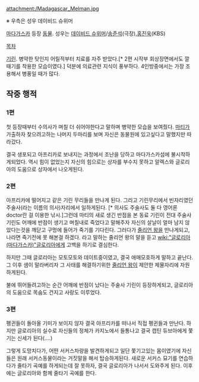 attachment:/Madagascar_Melman.jpg

※ 우측은 성우 데이비드 슈위머

[[마다가스카]] 등장 [[동물]]. 성우는 [[데이비드 슈위머]]/[[송준석]](극장),[[홍진욱]](KBS)

[[목차]]

[[기린]]. 병약한 탓인지 어릴적부터 치료를 자주 받았다.[* 2편 시작부 회상장면에서도 깔때기를 착용한 모습이였다.] 덕분에 의료관련 지식이 풍부하다. 4인방중에서는 가장 조용해서 병풍일 때가 많다.
== 작중 행적 ==
=== 1편 ===
첫 등장때부터 수의사가 며칠 더 쉬어야한다고 말하며 병약한 모습을 보여줬다. [[마티(마다가스카)|마티]]가 가출하자 찾으려고하는 나머지 두마리를 보며 자신은 동물원에 있고싶다고 말했지만 따라갔다.

결국 생포되고 아프리카로 보내지는 과정에서 조난을 당하고 마다가스카섬에 불시착하게되었다. 역시 힘이 없었는지 자신의 힘으로는 상자를 부수지 못하고 알렉스와 글로리아의 도움으로 상자에서 나오게된다.
=== 2편 ===
아프리카에 떨어지고 같은 기린 무리들을 만나게 된다. 그리고 기린무리에서 빈자리였던 주술사(라는 이름의 의사)자리에서 일하게된다. [* 의사도 주술사도 둘 다 영어론 doctor란 걸 이용한 낚시.]그런데 마티의 새로 생긴 반점을 본 동료 기린이 전대 주술사 기린도 어깨에 반점이 생기고 며칠내로 죽었다고 말해주자 자신의 살날이 얼마 남지 않았다는것을 깨닫고 구멍에 들어가 죽기를 기다린다. 그러다가 [[줄리언 왕]]을 만나게되고, 나라면 죽기전에 못 해본걸 하겠다. 라고 말하는 줄리언 왕의 말을 듣고 [[wiki:"글로리아(마다가스카)"글로리아]]에게 고백을 하기로 결심한다.

하지만 그때 글로리아는 모토모토와 데이트중이였고, 결국 애매모호하게 말하고 끝난다. 그 이후 샘이 말라버리자 그 사태를 해결하기위한 [[줄리언 왕]]이 제안한 제물자리에 자원하게된다.

불에 뛰어들려고하는 순간 어깨에 반점이 났다는 주술사 기린이 등장하게되고, 글로리아의 도움으로 목숨도 건지고 사랑도 이루었다.
=== 3편 ===
펭귄들이 돌아올 기미가 보이지 않자 결국 아프리카를 떠나서 직접 펭귄들과 만난다. 하지만 글로리아의 실수로 자신들의 정체가 카지노에서 들통나고 결국 캡틴 듀브아에게 쫓기는 신세가 된다(....)

그렇게 도망치다가, 어떤 서커스차량을 발견하게되고 일단 쫓기고있는 몸이였기에 자신들은 원래 서커스동물이라는 거짓말을 해서 탑승하게된다. 새로운 서커스 묘기를 연습하다가 줄타기 곡예를 하게되는데 잘 못하자, 결국 글로리아가 나서서 도와주게 된다.
이후에는 글로리아와 함께 줄타기 곡예를 한다.
